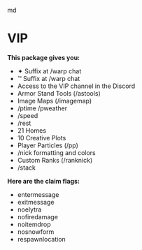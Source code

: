 md
# VIP
**This package gives you:**
- ✦ Suffix at /warp chat
- ™ Suffix at /warp chat
- Access to the VIP channel in the Discord
- Armor Stand Tools (/astools)
- Image Maps (/imagemap)
- /ptime /pweather
- /speed
- /rest
- 21 Homes
- 10 Creative Plots
- Player Particles (/pp)
- /nick formatting and colors
- Custom Ranks (/ranknick)
- /stack

**Here are the claim flags:**
- entermessage
- exitmessage
- noelytra
- nofiredamage
- noitemdrop
- nosnowform
- respawnlocation